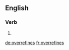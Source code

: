 ==English==

===Verb===
{{head|en}}

# {{en-third-person singular of|overrefine}}

[[de:overrefines]]
[[fr:overrefines]]